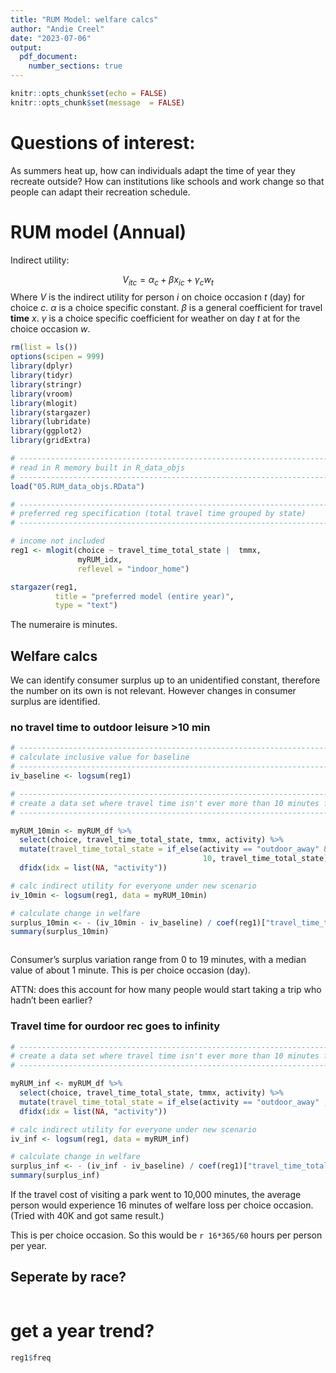 ```yaml
---
title: "RUM Model: welfare calcs"
author: "Andie Creel"
date: "2023-07-06"
output: 
  pdf_document:
    number_sections: true
---
```


```r
knitr::opts_chunk$set(echo = FALSE)
knitr::opts_chunk$set(message  = FALSE)
```

# Questions of interest: 

As summers heat up, how can individuals adapt the time of year they recreate outside? How can institutions like schools and work change so that people can adapt their recreation schedule. 
  
# RUM model (Annual)

Indirect utility:

$$V_{itc} = \alpha_c + \beta x_{ic} + \gamma_c w_t $$
Where $V$ is the indirect utility for person $i$ on choice occasion $t$ (day) for choice $c$. $\alpha$ is a choice specific constant. $\beta$ is a general coefficient for travel **time** $x$. $\gamma$ is a choice specific coefficient for weather on day $t$ at for the choice occasion $w$. 


```r
rm(list = ls())
options(scipen = 999)
library(dplyr)
library(tidyr)
library(stringr)
library(vroom)
library(mlogit)
library(stargazer)
library(lubridate)
library(ggplot2)
library(gridExtra)

# -----------------------------------------------------------------------------
# read in R memory built in R_data_objs
# -----------------------------------------------------------------------------
load("05.RUM_data_objs.RData")

# -----------------------------------------------------------------------------
# preferred reg specification (total travel time grouped by state)
# -----------------------------------------------------------------------------

# income not included
reg1 <- mlogit(choice ~ travel_time_total_state |  tmmx, 
               myRUM_idx, 
               reflevel = "indoor_home") 

stargazer(reg1,
          title = "preferred model (entire year)",
          type = "text")

```
 The numeraire is minutes. 

## Welfare calcs

We can identify consumer surplus up to an unidentified constant, therefore the number on its own is not relevant. However changes in consumer surplus are identified. 

### no travel time to outdoor leisure >10 min 

```r
# -----------------------------------------------------------------------------
# calculate inclusive value for baseline
# -----------------------------------------------------------------------------
iv_baseline <- logsum(reg1)

# -----------------------------------------------------------------------------
# create a data set where travel time isn't ever more than 10 minutes for outdoor leisure
# -----------------------------------------------------------------------------

myRUM_10min <- myRUM_df %>%
  select(choice, travel_time_total_state, tmmx, activity) %>% 
  mutate(travel_time_total_state = if_else(activity == "outdoor_away" & travel_time_total_state > 10, 
                                           10, travel_time_total_state)) %>% 
  dfidx(idx = list(NA, "activity")) 

# calc indirect utility for everyone under new scenario 
iv_10min <- logsum(reg1, data = myRUM_10min)

# calculate change in welfare
surplus_10min <- - (iv_10min - iv_baseline) / coef(reg1)["travel_time_total_state"] 
summary(surplus_10min)



```


Consumer's surplus variation range from 0 to 19 minutes, with a median value of about 1 minute. This is per choice occasion (day). 

ATTN: does this account for how many people would start taking a trip who hadn't been earlier? 


### Travel time for ourdoor rec goes to infinity 

```r

# -----------------------------------------------------------------------------
# create a data set where travel time isn't ever more than 10 minutes for outdoor leisure
# -----------------------------------------------------------------------------

myRUM_inf <- myRUM_df %>%
  select(choice, travel_time_total_state, tmmx, activity) %>% 
  mutate(travel_time_total_state = if_else(activity == "outdoor_away" , 10^4, travel_time_total_state)) %>% 
  dfidx(idx = list(NA, "activity")) 

# calc indirect utility for everyone under new scenario 
iv_inf <- logsum(reg1, data = myRUM_inf)

# calculate change in welfare
surplus_inf <- - (iv_inf - iv_baseline) / coef(reg1)["travel_time_total_state"] 
summary(surplus_inf)


```


If the travel cost of visiting a park went to 10,000 minutes, the average person would experience 16 minutes of welfare loss per choice occasion. (Tried with 40K and got same result.)

This is per choice occasion. So this would be `r 16*365/60` hours per person per year.

## Seperate by race?

```r


```



# get a year trend?

```r
reg1$freq


```




